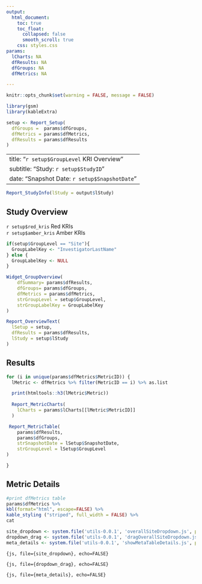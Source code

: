 ```yaml
---
output:
  html_document:
    toc: true
    toc_float:
      collapsed: false
      smooth_scroll: true
    css: styles.css
params:
  lCharts: NA
  dfResults: NA
  dfGroups: NA
  dfMetrics: NA

---
```


```r
knitr::opts_chunk$set(warning = FALSE, message = FALSE) 
```


```r
library(gsm)
library(kableExtra)

setup <- Report_Setup(
  dfGroups =  params$dfGroups, 
  dfMetrics = params$dfMetrics, 
  dfResults = params$dfResults
)

```


---
title: "`r setup$GroupLevel` KRI Overview"
subtitle: "Study: `r setup$StudyID`"
date: "Snapshot Date: `r setup$SnapshotDate`"
--- 

::: {#overall-site-select .overall-site-select title="Selected site will be highlighted in all charts for all KRIs."}
:::

```r
Report_StudyInfo(lStudy = output$lStudy)
```

## Study Overview

::: flag-container
::: {.flag .flag-red}
<div> `r setup$red_kris` Red KRIs </div>
:::

::: {.flag .flag-amber}
<div> `r setup$amber_kris` Amber KRIs </div>
:::
:::

::: gsm-overview-table


```r
if(setup$GroupLevel == "Site"){ 
  GroupLabelKey <- "InvestigatorLastName"
} else { 
  GroupLabelKey <- NULL 
}  

Widget_GroupOverview(
    dfSummary= params$dfResults,
    dfGroups= params$dfGroups,
    dfMetrics = params$dfMetrics, 
    strGroupLevel = setup$GroupLevel,
    strGroupLabelKey = GroupLabelKey
)


```

:::

```r

Report_OverviewText(
  lSetup = setup,
  dfResults = params$dfResults, 
  lStudy = setup$lStudy
)


```

## Results

```r

for (i in unique(params$dfMetrics$MetricID)) {
  lMetric <- dfMetrics %>% filter(MetricID == i) %>% as.list

  print(htmltools::h3(lMetric$Metric))
  
  Report_MetricCharts(
    lCharts = params$lCharts[[lMetric$MetricID]]
  )

 Report_MetricTable(
    params$dfResults, 
    params$dfGroups, 
    strSnapshotDate = lSetup$SnapshotDate, 
    strGroupLevel = lSetup$GroupLevel
)

}

```

## Metric Details
```r
#print dfMetrics table
params$dfMetrics %>%
kbl(format="html", escape=FALSE) %>%
kable_styling ("striped", full_width = FALSE) %>%
cat

```
```r
site_dropdown <- system.file('utils-0.0.1', 'overallSiteDropdown.js', package = "gsm")
dropdown_drag <- system.file('utils-0.0.1', 'dragOverallSiteDropdown.js', package = "gsm")
meta_details <- system.file('utils-0.0.1', 'showMetaTableDetails.js', package = "gsm")
```

```{js, file={site_dropdown}, echo=FALSE}
```

```{js, file={dropdown_drag}, echo=FALSE}
```

```{js, file={meta_details}, echo=FALSE}
```
